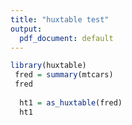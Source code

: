 ```yaml
---
title: "huxtable test"
output:
  pdf_document: default
---
```



```r
library(huxtable)
 fred = summary(mtcars)
 fred
 
  ht1 = as_huxtable(fred)
  ht1

```
